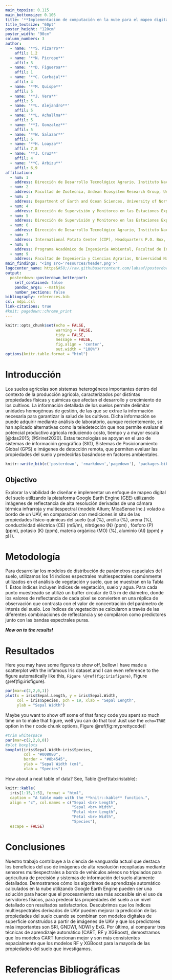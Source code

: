 ```yaml
---
main_topsize: 0.115
main_bottomsize: 0.105
title: '**Implementación de computación en la nube para el mapeo digital de propiedades de suelos agrícolas a partir de imágenes multiespectrales UAV de alta resolución**'
title_textsize: "60pt"
poster_height: "120cm"
poster_width: "90cm"
column_numbers: 3
author:
  - name: '**S. Pizarro**'
    affil: 1,2
  - name: '**N. Picrope**'
    affil: 3
  - name: '**D. Figueroa**'
    affil: 1
  - name: '**C. Carbajal**'
    affil: 4
  - name: '**M. Quispe**'
    affil: 5
  - name: '**J. Vera**'
    affil: 5
  - name: '**L. Alejandro**'
    affil: 5
  - name: '**L. Achallma**'
    affil: 5
  - name: '**I. Gonzalez**'
    affil: 5
  - name: '**W. Salazar**'
    affil: 6
  - name: '**H. Loayza**'
    affil: 7,8
  - name: '**J. Cruz**'
    affil: 4
  - name: '**C. Arbizu**'
    affil: 6,9           
affiliation:
  - num: 1
    address: Dirección de Desarrollo Tecnológico Agrario, Instituto Nacional de Innovación Agraria (INIA), Huancayo, Junin, Peru
  - num: 2
    address: Facultad de Zootecnia, Andean Ecosystem Research Group, Universidad Nacional del Centro del Perú, Huancayo, Junin, Peru
  - num: 3
    address: Department of Earth and Ocean Sciences, University of North Carolina Wilmington, S College Rd., Wilmington, NC, USA
  - num: 4
    address: Dirección de Supervisión y Monitoreo en las Estaciones Experimentales Agrarias, Instituto Nacional de Innovación Agraria (INIA), Av. La Molina, Lima, Peru
  - num: 5
    address: Dirección de Supervisión y Monitoreo en las Estaciones Experimentales Agrarias, Instituto Nacional de Innovación Agraria (INIA), Santa Ana, Huancayo, Junin, Peru
  - num: 6
    address: Dirección de Desarrollo Tecnológico Agrario, Instituto Nacional de Innovación Agraria (INIA), Av. La Molina, Lima, Peru
  - num: 7
    address: International Potato Center (CIP), Headquarters P.O. Box, Lima, Peru
  - num: 8
    address: Programa Académico de Ingeniería Ambiental, Facultad de Ingeniería, Universidad de Huánuco, Huánuco, Peru
  - num: 9
    address: Facultad de Ingeniería y Ciencias Agrarias, Universidad Nacional Toribio Rodríguez de Mendoza de Amazonas (UNTRM), Chachapoyas, Amazonas, Peru.   
main_findings: "<img src='resources/header.png'>"
logocenter_name: https&#58;//raw.githubusercontent.com/labsaf/posterdown-template/main/posterdown-template/resources/footer.jpg
output: 
  posterdown::posterdown_betterport:
    self_contained: false
    pandoc_args: --mathjax
    number_sections: false
bibliography: references.bib
csl: mdpi.csl
link-citations: true
#knit: pagedown::chrome_print
---
```


```{=html}
<style>
#main-img-center {
    width: 99%;
    left:0;
    bottom:0;
    position: absolute;
}
.main {
    background-color: #fff;
    color: #fff;
    background-image: linear-gradient(#fff 50%,#fff);
}

.main p{
    margin-left: 0;
}

.main_bottom {
    background-color: #fff;
    color: #fff;
    background-image: linear-gradient(#fff 50%,#fff);
}

</style>
```
```r
knitr::opts_chunk$set(echo = FALSE,
                      warning = FALSE,
                      tidy = FALSE,
                      message = FALSE,
                      fig.align = 'center',
                      out.width = "100%")
options(knitr.table.format = "html") 
```

# Introducción

Los suelos agrícolas son sistemas heterogéneos importantes dentro del contexto de la producción agrícola, caracterizados por distintas propiedades físicas y químicas que afectan el desarrollo y crecimiento de los cultivos. La información detallada de los suelos permite delimitar unidades homogéneas de gestión, de las que se extrae la información necesaria para garantizar la salud de los cultivos. Dicha información se puede adquirir mediante análisis de laboratorio, aunque recientemente, se han aplicado alternativas como la teledetección que nos permite evaluar el potencial productivo agrícola reduciendo costo, tiempo y a mayor escala [@das2015; @Srinet2020]. Estas tecnologías se apoyan en el uso de sistemas de información geográfica (SIG), Sistemas de Posicionamiento Global (GPS) e imágenes de detección remota, que permiten evaluar las propiedades del suelo y predecirlas basándose en factores ambientales.

```r
knitr::write_bib(c('posterdown', 'rmarkdown','pagedown'), 'packages.bib')
```

## Objectivo

Explorar la viabilidad de diseñar e implementar un enfoque de mapeo digital del suelo utilizando la plataforma Google Earth Engine (GEE) utilizando imágenes de reflectancia de alta resolución derivadas de una cámara térmica infrarroja y multiespectral (modelo Altum; MicaSense Inc.) volado a bordo de un UAV, en comparación con mediciones in situ de las propiedades físico-químicas del suelo (cal (%), arcilla (%), arena (%), conductividad eléctrica (CE) (mS/m), nitrógeno (N) (ppm) , fósforo (P) (ppm), potasio (K) (ppm), materia orgánica (MO) (%), aluminio (Al) (ppm) y pH).

# Metodología

Para desarrollar los modelos de distribución de parámetros espaciales del suelo, utilizamos los 14 índices espectrales multiespectrales comúnmente utilizados en el análisis de vegetación y suelo, que se muestran en la Tabla 1. Estos índices incluyen índices de vegetación, suelo y agua. Para cada punto muestreado se utilizó un buffer circular de 0.5 m de diámetro, donde los valores de reflectancia de cada píxel se convierten en una réplica de observación que contrasta con el valor de concentración del parámetro de interés del suelo. Los índices de vegetación se calcularon a través de las diferentes combinaciones de reflectancia y se compilaron como predictores junto con las bandas espectrales puras.

***Now on to the results!***

# Resultados

Here you may have some figures to show off, bellow I have made a scatterplot with the infamous Iris dataset and I can even reference to the figure automatically like this, `Figure \@ref(fig:irisfigure)`, Figure \@ref(fig:irisfigure).

```r
par(mar=c(2,2,0,1))
plot(x = iris$Sepal.Length, y = iris$Sepal.Width,
     col = iris$Species, pch = 19, xlab = "Sepal Length",
     ylab = "Sepal Width")
```

Maybe you want to show off some of that fancy code you spent so much time on to make that figure, well you can do that too! Just use the `echo=TRUE` option in the r code chunk options, Figure \@ref(fig:myprettycode)!

```r
#trim whitespace
par(mar=c(2,2,0,0))
#plot boxplots
boxplot(iris$Sepal.Width~iris$Species,
        col = "#008080", 
        border = "#0b4545",
        ylab = "Sepal Width (cm)",
        xlab = "Species")
```

How about a neat table of data? See, Table \@ref(tab:iristable):

```r
knitr::kable(
  iris[1:15,1:5], format = "html",
  caption = "A table made with the **knitr::kable** function.",
  align = "c", col.names = c("Sepal <br> Length",
                             "Sepal <br> Width",
                             "Petal <br> Length",
                             "Petal <br> Width",
                             "Species"),
  escape = FALSE)
```

# Conclusiones

Nuestro trabajo contribuye a la ciencia de vanguardia actual que destaca los beneficios del uso de imágenes de alta resolución recopiladas mediante sensores multiespectrales a bordo de vehículos aéreos no tripulados para agricultura de precisión y sistemas de información del suelo altamente detallados. Demostramos cómo los algoritmos de aprendizaje automático calculados en la nube utilizando Google Earth Engine pueden ser una solución para hacer que el procesamiento sea más accesible sin el uso de servidores físicos, para predecir las propiedades del suelo a un nivel detallado con resultados satisfactorios. Descubrimos que los índices multiespectrales derivados de UAV pueden mejorar la predicción de las propiedades del suelo cuando se combinan con modelos digitales de superficie construidos a partir de imágenes de UAV y que los predictores más importantes son SRI, GNDWI, NDWI y ExG. Por último, al comparar tres técnicas de aprendizaje automático (CART, RF y XGBoost), demostramos que los modelos CART funcionan mejor y son más consistentes espacialmente que los modelos RF y XGBoost para la mayoría de las propiedades del suelo que investigamos.

# Referencias Bibliográficas
